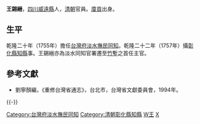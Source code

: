'''王錫縉'''，[[四川|四川]][[威遠縣|威遠縣]]人，[[清朝|清朝]]官員。[[廩貢|廩貢]]出身。

== 生平 ==
乾隆二十年（1755年）擔任[[台灣府淡水撫民同知|台灣府淡水撫民同知]]。乾隆二十二年（1757年）攝[[彰化縣|彰化縣]][[知縣|知縣]]事。王錫縉亦為淡水同知官署遷至[[竹塹|竹塹]]之首任主官。

==參考文獻==
*劉寧顏編，《重修台灣省通志》，台北市，台灣省文獻委員會，1994年。

{{-}}
{{start box}}
{{s-off}}
{{Succession box|[[劉辰駿|劉辰駿]]|[[楊愚|楊愚]]|[[台灣府淡水撫民同知|台灣府淡水撫民同知]]|<small>乾隆二十年（1755年）上任</small>}}
{{Succession box|[[韓佐唐|韓佐唐]]|[[張天德|張天德]]|[[台灣府|台灣府]][[彰化縣|彰化縣]][[知縣|知縣]]|<small>乾隆二十二年（1757年）攝理</small>}}
{{end box}}

[[Category:台灣府淡水撫民同知|Category:台灣府淡水撫民同知]]
[[Category:清朝彰化縣知縣|Category:清朝彰化縣知縣]]
[[Category:威遠人|W王]]
[[Category:王姓|X]]